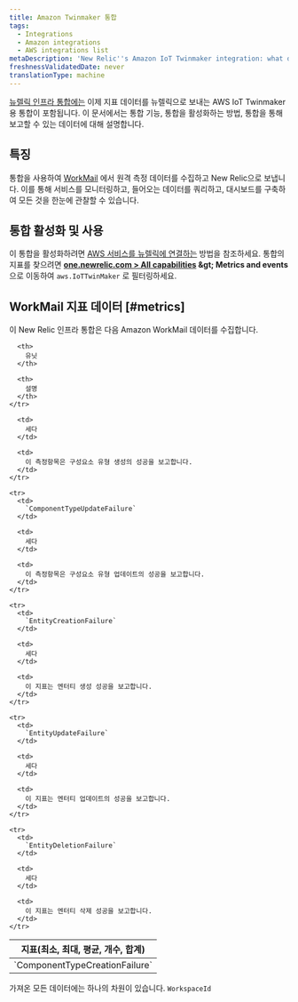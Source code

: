 ```yaml
---
title: Amazon Twinmaker 통합
tags:
  - Integrations
  - Amazon integrations
  - AWS integrations list
metaDescription: 'New Relic''s Amazon IoT Twinmaker integration: what data it reports and how to enable it.'
freshnessValidatedDate: never
translationType: machine
---
```


[뉴렐릭 인프라 통합에는](/docs/infrastructure/introduction-infra-monitoring) 이제 지표 데이터를 뉴렐릭으로 보내는 AWS IoT Twinmaker용 통합이 포함됩니다. 이 문서에서는 통합 기능, 통합을 활성화하는 방법, 통합을 통해 보고할 수 있는 데이터에 대해 설명합니다.

## 특징

통합을 사용하여 [WorkMail](https://aws.amazon.com/iot-twinmaker/) 에서 원격 측정 데이터를 수집하고 New Relic으로 보냅니다. 이를 통해 서비스를 모니터링하고, 들어오는 데이터를 쿼리하고, 대시보드를 구축하여 모든 것을 한눈에 관찰할 수 있습니다.

## 통합 활성화 및 사용

이 통합을 활성화하려면 [AWS 서비스를 뉴렐릭에 연결하는](/docs/infrastructure/amazon-integrations/connect/aws-metric-stream-setup/) 방법을 참조하세요. 통합의 지표를 찾으려면 <DNT>**[one.newrelic.com &gt; All capabilities](https://one.newrelic.com/all-capabilities) &amp;gt; Metrics and events**</DNT> 으로 이동하여 `aws.IoTTwinMaker` 로 필터링하세요.

## WorkMail 지표 데이터 [#metrics]

이 New Relic 인프라 통합은 다음 Amazon WorkMail 데이터를 수집합니다.

<table>
  <thead>
    <tr>
      <th style={{ width: "200px" }}>
        지표(최소, 최대, 평균, 개수, 합계)
      </th>

      <th>
        유닛
      </th>

      <th>
        설명
      </th>
    </tr>
  </thead>

  <tbody>
    <tr>
      <td>
        `ComponentTypeCreationFailure`
      </td>

      <td>
        세다
      </td>

      <td>
        이 측정항목은 구성요소 유형 생성의 성공을 보고합니다.
      </td>
    </tr>

    <tr>
      <td>
        `ComponentTypeUpdateFailure`
      </td>

      <td>
        세다
      </td>

      <td>
        이 측정항목은 구성요소 유형 업데이트의 성공을 보고합니다.
      </td>
    </tr>

    <tr>
      <td>
        `EntityCreationFailure`
      </td>

      <td>
        세다
      </td>

      <td>
        이 지표는 엔터티 생성 성공을 보고합니다.
      </td>
    </tr>

    <tr>
      <td>
        `EntityUpdateFailure`
      </td>

      <td>
        세다
      </td>

      <td>
        이 지표는 엔터티 업데이트의 성공을 보고합니다.
      </td>
    </tr>

    <tr>
      <td>
        `EntityDeletionFailure`
      </td>

      <td>
        세다
      </td>

      <td>
        이 지표는 엔터티 삭제 성공을 보고합니다.
      </td>
    </tr>
  </tbody>
</table>

가져온 모든 데이터에는 하나의 차원이 있습니다. `WorkspaceId`